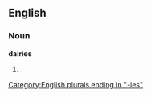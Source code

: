 ==English==

===Noun===
'''dairies'''

# {{plural of|[[dairy]]}}

[[Category:English plurals ending in "-ies"]]